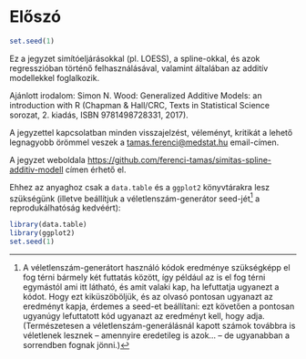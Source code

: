# Előszó {.unnumbered}

```r
set.seed(1)
```

Ez a jegyzet simítóeljárásokkal (pl. LOESS), a spline-okkal, és azok regresszióban történő felhasználásával, valamint általában az additív modellekkel foglalkozik.

Ajánlott irodalom: Simon N. Wood: Generalized Additive Models: an introduction with R (Chapman & Hall/CRC, Texts in Statistical Science sorozat, 2. kiadás, ISBN 9781498728331, 2017).

A jegyzettel kapcsolatban minden visszajelzést, véleményt, kritikát a lehető legnagyobb örömmel veszek a [tamas.ferenci@medstat.hu](tamas.ferenci@medstat.hu) email-címen.

A jegyzet weboldala [https://github.com/ferenci-tamas/simitas-spline-additiv-modell](https://github.com/ferenci-tamas/simitas-spline-additiv-modell) címen érhető el.

Ehhez az anyaghoz csak a `data.table` és a `ggplot2` könyvtárakra lesz szükségünk (illetve beállítjuk a véletlenszám-generátor seed-jét^[A véletlenszám-generátort használó kódok eredménye szükségképp el fog térni bármely két futtatás között, így például az is el fog térni egymástól ami itt látható, és amit valaki kap, ha lefuttatja ugyanezt a kódot. Hogy ezt kiküszöböljük, és az olvasó pontosan ugyanazt az eredményt kapja, érdemes a seed-et beállítani: ezt követően a pontosan ugyanúgy lefuttatott kód ugyanazt az eredményt kell, hogy adja. (Természetesen a véletlenszám-generálásnál kapott számok továbbra is véletlenek lesznek -- amennyire eredetileg is azok... -- de ugyanabban a sorrendben fognak jönni.)] a reprodukálhatóság kedvéért):

```r
library(data.table)
library(ggplot2)
set.seed(1)
```